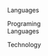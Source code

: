 
\section{Additional Interests}

Languages \vspace{-.18in}  
\cventry{}{English}{}{}{}{}
\cventry{}{Spanish}{}{}{}{}
\cventry{}{French}{}{}{}{}
\cventry{}{Portuguese}{}{}{}{}
\cventry{}{Latin}{}{}{}{}


Programing  
Languages \vspace{-.37in}  
\cventry{}{R}{}{}{}{}
\cventry{}{Python}{}{}{}{}
\cventry{}{HTML/CSS}{}{}{}{}
\cventry{}{\LaTeX}{}{}{}{}
\cventry{}{PHP}{}{}{}{}
 

Technology  

\begin{tabular}{p{1.15in}lp{.7in}l}
   & Mac OS X             & & SPSS      \\ 
   & Windows              & & R/RStudio \\ 
   & Linux                & & Praat     \\ 
   & Adobe Creative Suite & & PsychoPy  \\ [2.5ex]
\end{tabular}
